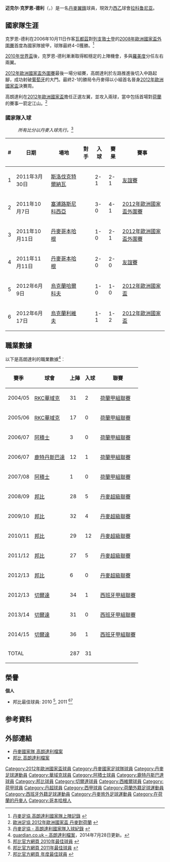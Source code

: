 {{noteTA
|G1=uefa
|G2=football
|G3=laliga
|T=zh-hans:迈克尔·克罗恩-德利; zh-hk:米高·高朗達利; zh-hant:麥可·克羅恩-德利;
|1=zh-hans:克罗恩-德利; zh-hk:高朗達利; zh-tw:克羅恩-德利;
|2=zh-hans:莫腾·奥尔森;zh-hant:莫騰·奧爾森;zh-hk:摩頓·奧臣;zh-tw:莫騰·奧爾森;zh-mo:摩頓·奧臣;
|3=zh-hans:迈克尔; zh-hk:米高; zh-hant:麥可;
}}
{{Infobox football biography
|           name = 迈克尔·克罗恩-德利<br />''Michael Krohn-Dehli''
|          image = Krohn-Dehli.JPG
|     image_size = 250
|       fullname = Michael Krohn-Dehli
|     birth_date = {{birth date and age|1983|6|6|df=y}}
|    birth_place = 丹麥[[哥本哈根|哥本哈根]]
|         height = {{height|m=1.71}}
| position            = [[中場#边锋|翼鋒]]
|    currentclub = [[拉科鲁尼亚体育俱乐部|拉科鲁尼亚]]
|     clubnumber = 14
|    youthyears1 =           |youthclubs1 = Rosenhøj BK
|    youthyears2 =           |youthclubs2 = [[哈維德夫足球會|哈維德夫]]
|    youthyears3 = 2000–2002 |youthclubs3 = [[邦比足球會|邦比]]
|    youthyears4 = 2002–2004 |youthclubs4 = [[阿贾克斯足球俱乐部|阿贾克斯]]
|         years1 = 2004–2006 |clubs1 = [[RKC華域克|RKC華域克]] |caps1 = 48 |goals1 = 2
|         years2 = 2006–2008 |clubs2 = [[阿贾克斯足球俱乐部|阿贾克斯]] |caps2 = 4 |goals2 = 0
|         years3 = 2006–2007 |clubs3 = → [[鹿特丹斯巴達|鹿特丹斯巴達]] (外借) |caps3 = 12  |goals3 = 1
|         years4 = 2008–2012 |clubs4 = [[邦比足球會|邦比]] |caps4 = 122 |goals4 = 26
|         years5 = 2012–2015 |clubs5 = [[皇家維戈塞爾塔俱樂部|塞爾塔]] |caps5 = 101 |goals5 = 3
|         years6 = 2015–2018 |clubs6 = [[塞維利亞足球俱樂部|塞維利亞]] |caps6 = 42 |goals6 = 2
|         years7 = 2018–     |clubs7 = [[拉科鲁尼亚体育俱乐部|拉科鲁尼亚]] |caps7 = 17 |goals7 = 0
| nationalyears1 = 2000–2001 |nationalteam1 = [[丹麥19歲以下國家足球隊|丹麥U19]] |nationalcaps1 = 5 |nationalgoals1 = 0
| nationalyears2 = 2002–2004 |nationalteam2 = [[丹麥20歲以下國家足球隊|丹麥U20]] |nationalcaps2 = 10 |nationalgoals2 = 4
|nationalyears3 = 2004–2006 |nationalteam3 = [[丹麥21歲以下國家足球隊|丹麥U21]] |nationalcaps3 = 8 |nationalgoals3 = 2
| nationalyears4 = 2006–2018     |nationalteam4 = [[丹麥國家足球隊|丹麥]] |nationalcaps4 = 59  |nationalgoals4 = 6<!-- When you update this parameter, please update the nationalteam-update parameter! -->
| pcupdate            = 2018年10月20日
| ntupdate            = 2018年7月1日
}}

'''迈克尔·克罗恩-德利'''（'''{{lang-da|Michael Krohn-Dehli}}'''，{{bd|1983年|6月6日|}}）是一名[[丹麥|丹麥]][[中場#边锋|翼鋒]]球員，現效力[[西乙|西乙]]球會[[拉科鲁尼亚体育俱乐部|拉科鲁尼亚]]。

== 國家隊生涯 ==
克罗恩-德利在2006年10月11日作客[[瓦都茲|瓦都茲]]對[[列支敦士登國家足球隊|列支敦士登]]的[[2008年歐洲國家盃外圍賽|2008年歐洲國家盃外圍賽]]首度為國家隊披甲，球隊最終4-0獲勝。<ref>[http://www.dbu.dk/landshold/landsholdsdatabasen/LBasePlayerInfo.aspx?playerid=4704&teamtypeid=330#match 丹麥足協 高朗達利國家隊上陣記錄] {{Wayback|url=http://www.dbu.dk/landshold/landsholdsdatabasen/LBasePlayerInfo.aspx?playerid=4704&teamtypeid=330#match |date=20210417174016 }}{{da}}</ref>

[[2010年世界盃|2010年世界盃]]後，克罗恩-德利漸漸取得較穩定的上陣機會，多與[[羅美度|羅美度]]分任左右兩翼。

[[2012年歐洲國家盃外圍賽|2012年歐洲國家盃外圍賽]]最後一場分組賽，高朗達利於左路推進後切入中路起腳，成功射破[[葡萄牙國家足球隊|葡萄牙]]的大門。最終2-1的勝局令丹麥得以小組首名晉身[[2012年歐洲國家盃|2012年歐洲國家盃]]決賽周。

高朗達利在[[2012年歐洲國家盃|2012年歐洲國家盃]]擔任正選左翼，並攻入兩球，當中包括首場對[[荷蘭國家足球隊|荷蘭]]的賽事一箭定江山。<ref>[http://www.uefa.com/uefaeuro/season=2012/matches/round=15172/match=2003321/prematch/index.html 歐洲足協 2012年歐洲國家盃 丹麥對荷蘭] {{Wayback|url=http://www.uefa.com/uefaeuro/season=2012/matches/round=15172/match=2003321/prematch/index.html |date=20140831084045 }}{{en}}</ref>

=== 國家隊入球 ===
:''所有比分以丹麥入球先行。''<ref>[http://www.dbu.dk/landshold/landsholdsdatabasen/LBasePlayerInfo.aspx?playerid=4704&teamtypeid=330&event=4#match 丹麥足協 - 高朗達利國家隊入球紀錄] {{Wayback|url=http://www.dbu.dk/landshold/landsholdsdatabasen/LBasePlayerInfo.aspx?playerid=4704&teamtypeid=330&event=4#match |date=20210417173942 }}{{da}}</ref>
{| class="wikitable"
! # !! 日期 !! 場地 !! 對手 !! 入球 !! 賽果 !! 賽事
|-
| 1 || 2011年3月30日 || [[斯洛伐克|斯洛伐克]][[特爾納瓦|特爾納瓦]] || {{SVK}} || 2-1 || 2-1 || [[友誼賽|友誼賽]]
|-
| 2 || 2011年10月7日 || [[塞浦路斯|塞浦路斯]][[尼科西亞|尼科西亞]] || {{CYP}} || 3-0 || 4-1 || [[2012年歐洲國家盃外圍賽|2012年歐洲國家盃外圍賽]]
|-
| 3 || 2011年10月11日 || [[丹麥|丹麥]][[哥本哈根|哥本哈根]] || {{POR}} || 1-0 || 2-1 || [[2012年歐洲國家盃外圍賽|2012年歐洲國家盃外圍賽]]
|-
| 4 || 2011年11月11日 || [[丹麥|丹麥]][[哥本哈根|哥本哈根]] || {{SWE}} || 2-0 || 2-0 || [[友誼賽|友誼賽]]
|-
| 5 || 2012年6月9日 || [[烏克蘭|烏克蘭]][[哈爾科夫|哈爾科夫]] || {{NED}} || 1-0 || 1-0 || [[2012年歐洲國家盃|2012年歐洲國家盃]]
|-
| 6 || 2012年6月17日 || [[烏克蘭|烏克蘭]][[利維夫|利維夫]] || {{GER}} || 1-1 || 1-2 || [[2012年歐洲國家盃|2012年歐洲國家盃]]
|}

== 職業數據 ==
以下是高朗達利的職業數據<ref>[http://guardian.touch-line.com/?Lang=0&CTID=10&CPID=14&pStr=Player&PLID=187255&TEID=375 {{Wayback|url=http://guardian.touch-line.com/?Lang=0&CTID=10&CPID=14&pStr=Player&PLID=187255&TEID=375 |date=20140729014120 }} guardian.co.uk – 高朗達利檔案{{en}}]，2014年7月28日更新。</ref>︰
{| class="wikitable"
|-
! 賽季 !! 球會 !! 上陣 !! 入球 !! 聯賽  
|-  
| 2004/05 || {{flagicon|Netherlands}} [[RKC華域克|RKC華域克]] || {{0}}31 || {{0}}{{0}}2 || [[荷蘭甲組聯賽|荷蘭甲組聯賽]]
|-  
| 2005/06 || {{flagicon|Netherlands}} [[RKC華域克|RKC華域克]] || {{0}}17 || {{0}}{{0}}0 || [[荷蘭甲組聯賽|荷蘭甲組聯賽]]
|-  
| 2006/07 || {{flagicon|Netherlands}} [[阿積士|阿積士]] || {{0}}{{0}}3 || {{0}}{{0}}0 || [[荷蘭甲組聯賽|荷蘭甲組聯賽]]
|-  
| 2006/07 || {{flagicon|Netherlands}} [[鹿特丹斯巴達|鹿特丹斯巴達]] || {{0}}12 || {{0}}{{0}}1 || [[荷蘭甲組聯賽|荷蘭甲組聯賽]]
|-  
| 2007/08 || {{flagicon|Netherlands}} [[阿積士|阿積士]] || {{0}}{{0}}1 || {{0}}{{0}}0 || [[荷蘭甲組聯賽|荷蘭甲組聯賽]]
|-  
| 2008/09 || {{flagicon|Denmark}} [[邦比足球會|邦比]] || {{0}}28 || {{0}}{{0}}5 || [[丹麥超級聯賽|丹麥超級聯賽]]
|-  
| 2009/10 || {{flagicon|Denmark}} [[邦比足球會|邦比]] || {{0}}32 || {{0}}{{0}}4 || [[丹麥超級聯賽|丹麥超級聯賽]]
|-  
| 2010/11 || {{flagicon|Denmark}} [[邦比足球會|邦比]] || {{0}}29 || {{0}}12 || [[丹麥超級聯賽|丹麥超級聯賽]]
|-  
| 2011/12 || {{flagicon|Denmark}} [[邦比足球會|邦比]] || {{0}}27 || {{0}}{{0}}5 || [[丹麥超級聯賽|丹麥超級聯賽]]
|-  
| 2012/13 || {{flagicon|Denmark}} [[邦比足球會|邦比]] || {{0}}{{0}}6 || {{0}}{{0}}0 || [[丹麥超級聯賽|丹麥超級聯賽]]
|-  
| 2012/13 || {{flagicon|Spain}} [[切爾達足球會|切爾達]] || {{0}}34 || {{0}}{{0}}1 || [[西班牙甲組聯賽|西班牙甲組聯賽]]
|-  
| 2013/14 || {{flagicon|Spain}} [[切爾達足球會|切爾達]] || {{0}}31 || {{0}}{{0}}0 || [[西班牙甲組聯賽|西班牙甲組聯賽]]
|-  
| 2014/15 || {{flagicon|Spain}} [[切爾達足球會|切爾達]] || {{0}}36 || {{0}}{{0}}1 || [[西班牙甲組聯賽|西班牙甲組聯賽]]
|-  
! colspan=2 |TOTAL  
! 287  
! 31  
!  
|}

== 榮譽 ==
'''個人'''
* 邦比最佳球員: 2010 <ref>[http://onside.dk/nyheder/superligaen/brondby-har-karet-arets-spiller-2010 邦比官方網頁 2010年最佳球員] {{Wayback|url=http://onside.dk/nyheder/superligaen/brondby-har-karet-arets-spiller-2010 |date=20101210060022 }} {{da}}</ref>, 2011 <ref>[http://brondby.com/article.asp?aid=68775 邦比官方網頁 2011年最佳球員] {{da}} </ref><ref>[http://brondby.com/article.asp?aid=33492 邦比官方網頁 年度最佳球員] {{webarchive|url=https://web.archive.org/web/20100709091818/http://brondby.com/article.asp?aid=33492 |date=2010-07-09 }}{{da}}</ref>

== 参考資料 ==
{{reflist}}

== 外部連結 ==
* [http://www.dbu.dk/landshold/landsholdsdatabasen/LBasePlayerInfo.aspx?playerid=4704 丹麥國家隊 高朗達利檔案] {{Wayback|url=http://www.dbu.dk/landshold/landsholdsdatabasen/LBasePlayerInfo.aspx?playerid=4704 |date=20210417200912 }}
* [https://web.archive.org/web/20100919222214/http://brondby.com/player.asp?sid=264&id=33 邦比 高朗達利檔案]

{{2012年歐洲足球錦標賽丹麥參賽名單}}
{{2018年世界盃足球賽丹麥參賽名單}}

{{DEFAULTSORT:Krohn-Dehli, Michael}}
[[Category:2012年歐洲國家盃球員|Category:2012年歐洲國家盃球員]]
[[Category:丹麥國家足球隊球員|Category:丹麥國家足球隊球員]]
[[Category:丹麥足球運動員|Category:丹麥足球運動員]]
[[Category:華域克球員|Category:華域克球員]]
[[Category:阿積士球員|Category:阿積士球員]]
[[Category:鹿特丹斯巴達球員|Category:鹿特丹斯巴達球員]]
[[Category:邦比球員|Category:邦比球員]]
[[Category:切爾達球員|Category:切爾達球員]]
[[Category:西維爾球員|Category:西維爾球員]]
[[Category:荷甲球員|Category:荷甲球員]]
[[Category:丹超球員|Category:丹超球員]]
[[Category:西甲球員|Category:西甲球員]]
[[Category:荷蘭外籍足球運動員|Category:荷蘭外籍足球運動員]]
[[Category:西班牙外籍足球運動員|Category:西班牙外籍足球運動員]]
[[Category:丹麥旅外足球運動員|Category:丹麥旅外足球運動員]]
[[Category:在荷蘭的丹麥人|Category:在荷蘭的丹麥人]]
[[Category:哥本哈根人|Category:哥本哈根人]]